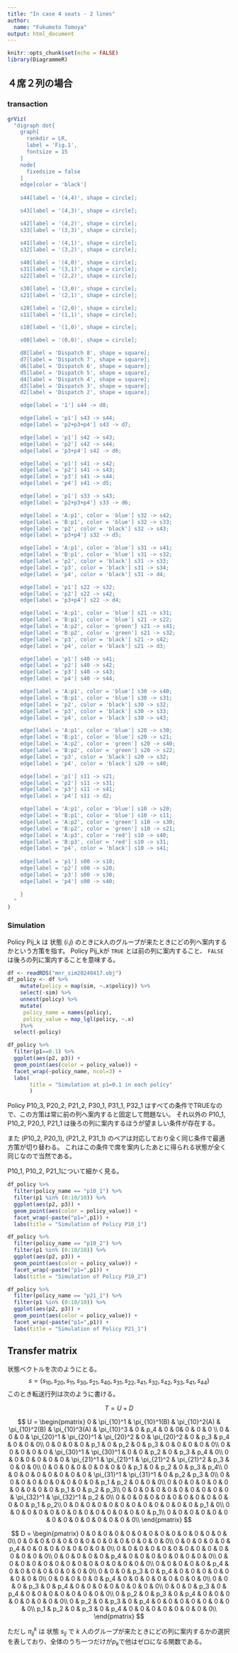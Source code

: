 ```yaml
---
title: "In case 4 seats - 2 lines"
author:
  name: "Fukumoto Tomoya"
output: html_document
---
```


```r
knitr::opts_chunk$set(echo = FALSE)
library(DiagrammeR)
```

## ４席２列の場合
### transaction

```r
grViz(
  "digraph dot{
    graph[
      rankdir = LR,
      label = 'Fig.1',
      fontsize = 15
    ]
    node[
      fixedsize = false
    ]
    edge[color = 'black']
    
    s44[label = '(4,4)', shape = circle];

    s43[label = '(4,3)', shape = circle];

    s42[label = '(4,2)', shape = circle];
    s33[label = '(3,3)', shape = circle];

    s41[label = '(4,1)', shape = circle];
    s32[label = '(3,2)', shape = circle];
    
    s40[label = '(4,0)', shape = circle];
    s31[label = '(3,1)', shape = circle];
    s22[label = '(2,2)', shape = circle];

    s30[label = '(3,0)', shape = circle];
    s21[label = '(2,1)', shape = circle];

    s20[label = '(2,0)', shape = circle];
    s11[label = '(1,1)', shape = circle];

    s10[label = '(1,0)', shape = circle];

    s00[label = '(0,0)', shape = circle];

    d8[label = 'Dispatch 8', shape = square];
    d7[label = 'Dispatch 7', shape = square];
    d6[label = 'Dispatch 6', shape = square];
    d5[label = 'Dispatch 5', shape = square];
    d4[label = 'Dispatch 4', shape = square];
    d3[label = 'Dispatch 3', shape = square];
    d2[label = 'Dispatch 2', shape = square];

    edge[label = '1'] s44 -> d8;

    edge[label = 'p1'] s43 -> s44;
    edge[label = 'p2+p3+p4'] s43 -> d7;

    edge[label = 'p1'] s42 -> s43;
    edge[label = 'p2'] s42 -> s44;
    edge[label = 'p3+p4'] s42 -> d6;

    edge[label = 'p1'] s41 -> s42;
    edge[label = 'p2'] s41 -> s43;
    edge[label = 'p3'] s41 -> s44;
    edge[label = 'p4'] s41 -> d5;

    edge[label = 'p1'] s33 -> s43;
    edge[label = 'p2+p3+p4'] s33 -> d6;

    edge[label = 'A:p1', color = 'blue'] s32 -> s42;
    edge[label = 'B:p1', color = 'blue'] s32 -> s33;
    edge[label = 'p2', color = 'black'] s32 -> s43;
    edge[label = 'p3+p4'] s32 -> d5;

    edge[label = 'A:p1', color = 'blue'] s31 -> s41;
    edge[label = 'B:p1', color = 'blue'] s31 -> s32;
    edge[label = 'p2', color = 'black'] s31 -> s33;
    edge[label = 'p3', color = 'black'] s31 -> s34;
    edge[label = 'p4', color = 'black'] s31 -> d4;

    edge[label = 'p1'] s22 -> s32;
    edge[label = 'p2'] s22 -> s42;
    edge[label = 'p3+p4'] s22 -> d4;

    edge[label = 'A:p1', color = 'blue'] s21 -> s31;
    edge[label = 'B:p1', color = 'blue'] s21 -> s22;
    edge[label = 'A:p2', color = 'green'] s21 -> s41;
    edge[label = 'B:p2', color = 'green'] s21 -> s32;
    edge[label = 'p3', color = 'black'] s21 -> s42;
    edge[label = 'p4', color = 'black'] s21 -> d3;

    edge[label = 'p1'] s40 -> s41;
    edge[label = 'p2'] s40 -> s42;
    edge[label = 'p3'] s40 -> s43;
    edge[label = 'p4'] s40 -> s44;

    edge[label = 'A:p1', color = 'blue'] s30 -> s40;
    edge[label = 'B:p1', color = 'blue'] s30 -> s31;
    edge[label = 'p2', color = 'black'] s30 -> s32;
    edge[label = 'p3', color = 'black'] s30 -> s33;
    edge[label = 'p4', color = 'black'] s30 -> s43;

    edge[label = 'A:p1', color = 'blue'] s20 -> s30;
    edge[label = 'B:p1', color = 'blue'] s20 -> s21;
    edge[label = 'A:p2', color = 'green'] s20 -> s40;
    edge[label = 'B:p2', color = 'green'] s20 -> s22;
    edge[label = 'p3', color = 'black'] s20 -> s32;
    edge[label = 'p4', color = 'black'] s20 -> s40;

    edge[label = 'p1'] s11 -> s21;
    edge[label = 'p2'] s11 -> s31;
    edge[label = 'p3'] s11 -> s41;
    edge[label = 'p4'] s11 -> d2;

    edge[label = 'A:p1', color = 'blue'] s10 -> s20;
    edge[label = 'B:p1', color = 'blue'] s10 -> s11;
    edge[label = 'A:p2', color = 'green'] s10 -> s30;
    edge[label = 'B:p2', color = 'green'] s10 -> s21;
    edge[label = 'A:p3', color = 'red'] s10 -> s40;
    edge[label = 'B:p3', color = 'red'] s10 -> s31;
    edge[label = 'p4', color = 'black'] s10 -> s41;
    
    edge[label = 'p1'] s00 -> s10;
    edge[label = 'p2'] s00 -> s20;
    edge[label = 'p3'] s00 -> s30;
    edge[label = 'p4'] s00 -> s40;

    }
  "
)
```


### Simulation
Policy Pij_k は 状態 $(i.j)$ のときに$k$人のグループが来たときにどの列へ案内するかという方策を指す。
Policy Pij_kが `TRUE` とは前の列に案内すること、 `FALSE` は後ろの列に案内することを意味する。

```r
df <- readRDS("mnr_sim20240417.obj")
df_policy <- df %>%
    mutate(policy = map(sim, ~.x$policy)) %>%
    select(-sim) %>%
    unnest(policy) %>%
    mutate(
  	 policy_name = names(policy),
  	 policy_value = map_lgl(policy, ~.x)
    )%>%
  select(-policy)
```


```r
df_policy %>%
  filter(p1==0.1) %>%
  ggplot(aes(p2, p3)) +
  geom_point(aes(color = policy_value)) +
  facet_wrap(~policy_name, ncol=3) +
  labs(
       title = "Simulation at p1=0.1 in each policy"
       )
```

Policy P10_3, P20_2, P21_2, P30_1, P31_1, P32_1 はすべての条件でTRUEなので、この方策は常に前の列へ案内すると固定して問題ない。
それ以外の P10_1, P10_2, P20_1, P21_1 は後ろの列に案内するほうが望ましい条件が存在する。

また (P10_2, P20_1), (P21_2, P31_1) のペアは対応しており全く同じ条件で最適方策が切り替わる。
これはこの条件で席を案内したあとに得られる状態が全く同じなので当然である。

P10_1, P10_2, P21_1について細かく見る。

```r

df_policy %>% 
  filter(policy_name == "p10_1") %>%
  filter(p1 %in% (0:10/10)) %>%
  ggplot(aes(p2, p3)) +
  geom_point(aes(color = policy_value)) +
  facet_wrap(~paste("p1=",p1)) +
  labs(title = "Simulation of Policy P10_1")

df_policy %>% 
  filter(policy_name == "p10_2") %>%
  filter(p1 %in% (0:10/10)) %>%
  ggplot(aes(p2, p3)) +
  geom_point(aes(color = policy_value)) +
  facet_wrap(~paste("p1=",p1)) +
  labs(title = "Simulation of Policy P10_2")

df_policy %>% 
  filter(policy_name == "p21_1") %>%
  filter(p1 %in% (0:10/10)) %>%
  ggplot(aes(p2, p3)) +
  geom_point(aes(color = policy_value)) +
  facet_wrap(~paste("p1=",p1)) +
  labs(title = "Simulation of Policy P21_1")
```

## Transfer matrix
状態ベクトルを次のようにとる。
$$
s = \left(s_{10},s_{20},s_{11},s_{30},s_{21},s_{40},s_{31},s_{22},s_{41},s_{32},s_{42},s_{33},s_{41},s_{44}\right)
$$
このとき転送行列は次のように書ける。

$$
T = U + D
$$

$$
U = \begin{pmatrix}
0 & \pi_{10}^1 & \pi_{10}^1(B) & \pi_{10}^2(A) & \pi_{10}^2(B) & \pi_{10}^3(A) & \pi_{10}^3 & 0 & p_4 & 0 & 0& 0 & 0 & 0 \\
0 & 0 &	0 & \pi_{20}^1 & \pi_{20}^1 & \pi_{20}^2 & 0 & \pi_{20}^2 & 0 & p_3 & p_4 & 0 & 0 & 0\\
0 & 0 & 0 & 0 & p_1 & 0 & p_2 & 0 & p_3 & 0 & 0 & 0 & 0 & 0\\
0 & 0 & 0 & 0 & 0 & \pi_{30}^1 & \pi_{30}^1 & 0 & 0 & p_2 & 0 & p_3 & p_4 & 0\\
0 & 0 & 0 & 0 & 0 & 0 & \pi_{21}^1 & \pi_{21}^1 & \pi_{21}^2 & \pi_{21}^2 & p_3 & 0 & 0 & 0\\
0 & 0 & 0 & 0 & 0 & 0 & 0 & 0 & p_1 & 0 & p_2 & 0 & p_3 & p_4\\
0 & 0 & 0 & 0 & 0 & 0 & 0 & 0 & \pi_{31}^1 & \pi_{31}^1 & 0 & p_2 & p_3 & 0\\
0 & 0 & 0 & 0 & 0 & 0 & 0 & 0 & 0 & p_1 & p_2 & 0 & 0 & 0\\
0 & 0 & 0 & 0 & 0 & 0 & 0 & 0 & 0 & 0 & p_1 & 0 & p_2 & p_3\\
0 & 0 & 0 & 0 & 0 & 0 & 0 & 0 & 0 & 0 & \pi_{32}^1 & \pi_{32}^1 & p_2 & 0\\
0 & 0 & 0 & 0 & 0 & 0 & 0 & 0 & 0 & 0 & 0 & 0 & p_1 & p_2\\
0 & 0 & 0 & 0 & 0 & 0 & 0 & 0 & 0 & 0 & 0 & 0 & p_1 & 0\\
0 & 0 & 0 & 0 & 0 & 0 & 0 & 0 & 0 & 0 & 0 & 0 & 0 & p_1\\
0 & 0 & 0 & 0 & 0 & 0 & 0 & 0 & 0 & 0 & 0 & 0 & 0 & 0\\
\end{pmatrix}
$$

$$
D = \begin{pmatrix}
0 & 0 & 0 & 0 & 0 & 0 & 0 & 0 & 0 & 0 & 0 & 0 & 0 & 0\\
0 & 0 & 0 & 0 & 0 & 0 & 0 & 0 & 0 & 0 & 0 & 0 & 0 & 0\\
0 & 0 & 0 & 0 & 0 & p_4 & 0 & 0 & 0 & 0 & 0 & 0 & 0 & 0\\
0 & 0 & 0 & 0 & 0 & 0 & 0 & 0 & 0 & 0 & 0 & 0 & 0 & 0\\
0 & 0 & 0 & 0 & 0 & p_4 & 0 & 0 & 0 & 0 & 0 & 0 & 0 & 0\\
0 & 0 & 0 & 0 & 0 & 0 & 0 & 0 & 0 & 0 & 0 & 0 & 0 & 0\\
0 & 0 & 0 & 0 & 0 & p_4 & 0 & 0 & 0 & 0 & 0 & 0 & 0 & 0\\
0 & 0 & 0 & p_3 & 0 & p_4 & 0 & 0 & 0 & 0 & 0 & 0 & 0 & 0\\
0 & 0 & 0 & 0 & 0 & p_4 & 0 & 0 & 0 & 0 & 0 & 0 & 0 & 0\\
0 & 0 & 0 & p_3 & 0 & p_4 & 0 & 0 & 0 & 0 & 0 & 0 & 0 & 0\\
0 & 0 & 0 & p_3 & 0 & p_4 & 0 & 0 & 0 & 0 & 0 & 0 & 0 & 0\\
0 & p_2 & 0 & p_3 & 0 & p_4 & 0 & 0 & 0 & 0 & 0 & 0 & 0 & 0\\
0 & p_2 & 0 & p_3 & 0 & p_4 & 0 & 0 & 0 & 0 & 0 & 0 & 0 & 0\\
p_1 & p_2 & 0 & p_3 & 0 & p_4 & 0 & 0 & 0 & 0 & 0 & 0 & 0 & 0\\
\end{pmatrix}
$$

ただし $\pi_{ij}^k$ は 状態 $s_{ij}$ で $k$ 人のグループが来たときにどの列に案内するかの選択を表しており、全体のうち一つだけが$p_k$で他はゼロになる関数である。
